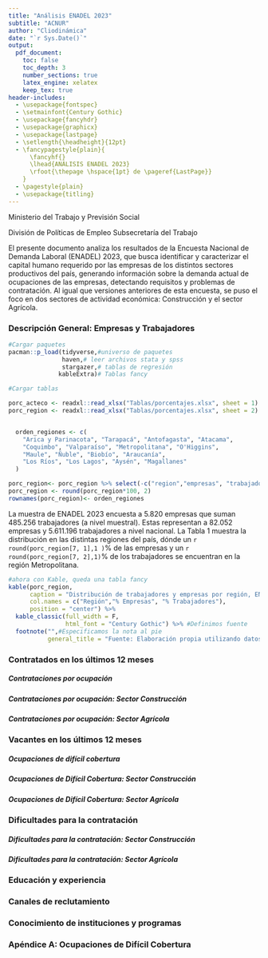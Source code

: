 ```yaml
---
title: "Análisis ENADEL 2023"
subtitle: "ACNUR"
author: "Cliodinámica"
date: "`r Sys.Date()`"
output: 
  pdf_document:
    toc: false
    toc_depth: 3
    number_sections: true
    latex_engine: xelatex
    keep_tex: true
header-includes:
  - \usepackage{fontspec}
  - \setmainfont{Century Gothic}
  - \usepackage{fancyhdr}
  - \usepackage{graphicx}
  - \usepackage{lastpage}
  - \setlength{\headheight}{12pt} 
  - \fancypagestyle{plain}{
      \fancyhf{}
      \lhead{ANÁLISIS ENADEL 2023}
      \rfoot{\thepage \hspace{1pt} de \pageref{LastPage}}
    }
  - \pagestyle{plain}
  - \usepackage{titling}
---
```


\begin{titlingpage}
    \centering
    \includegraphics[width=0.5\textwidth]{Imagenes/color_MinTrabajo.png}
    \vspace{1cm} % Ajusta el espacio entre la imagen y el título

    \maketitle % Analisis ENADEL 2023

    \vspace{2cm} % Ajusta este espacio según sea necesario
\end{titlingpage}




Ministerio del Trabajo y Previsión Social


División de Políticas de Empleo
Subsecretaría del Trabajo


El presente documento analiza los resultados de la Encuesta Nacional de Demanda Laboral (ENADEL) 2023, que busca identificar y caracterizar el capital humano requerido por las empresas de los distintos sectores productivos del país, generando información sobre la demanda actual de ocupaciones de las empresas, detectando requisitos y problemas de contratación. Al igual que versiones anteriores de esta encuesta, se puso el foco en dos sectores de actividad económica: Construcción y el sector Agrícola.


### Descripción General: Empresas y Trabajadores

```r



#Cargar paquetes
pacman::p_load(tidyverse,#universo de paquetes
               haven,# leer archivos stata y spss
               stargazer,# tablas de regresión
              kableExtra)# Tablas fancy

#Cargar tablas

porc_acteco <- readxl::read_xlsx("Tablas/porcentajes.xlsx", sheet = 1)
porc_region <- readxl::read_xlsx("Tablas/porcentajes.xlsx", sheet = 2)


  orden_regiones <- c(
    "Arica y Parinacota", "Tarapacá", "Antofagasta", "Atacama", 
    "Coquimbo", "Valparaíso", "Metropolitana", "O'Higgins", 
    "Maule", "Ñuble", "Biobío", "Araucanía", 
    "Los Ríos", "Los Lagos", "Aysén", "Magallanes"
  )

porc_region<- porc_region %>% select(-c("region","empresas", "trabajadores")) 
porc_region <- round(porc_region*100, 2)
rownames(porc_region)<- orden_regiones
```

La muestra de ENADEL 2023 encuesta a 5.820 empresas que suman 485.256 trabajadores (a nivel muestral). Estas representan a 82.052 empresas y 5.611.196 trabajadores a nivel nacional.
La Tabla 1 muestra la distribución en las distintas regiones del país, dónde un  `r round(porc_region[7, 1],1
)`% de las empresas y un `r round(porc_region[7, 2],1)`%  de los trabajadores se encuentran en la región Metropolitana.

```r

#ahora con Kable, queda una tabla fancy
kable(porc_region,
      caption = "Distribución de trabajadores y empresas por región, ENADEL 2023",
      col.names = c("Región","% Empresas", "% Trabajadores"),
      position = "center") %>% 
  kable_classic(full_width = F,
                html_font = "Century Gothic") %>% #Definimos fuente
  footnote("",#Especificamos la nota al pie
           general_title = "Fuente: Elaboración propia utilizando datos de ENADEL 2023, datos expandidos.")

```


### Contratados en los últimos 12 meses

##### Contrataciones por ocupación

##### Contrataciones por ocupación: Sector Construcción

##### Contrataciones por ocupación: Sector Agrícola

### Vacantes en los últimos 12 meses

##### Ocupaciones de difícil cobertura

##### Ocupaciones de Difícil Cobertura: Sector Construcción

##### Ocupaciones de Difícil Cobertura: Sector Agrícola

### Dificultades para la contratación

##### Dificultades para la contratación: Sector Construcción 

##### Dificultades para la contratación: Sector Agrícola

### Educación y experiencia

### Canales de reclutamiento

### Conocimiento de instituciones y programas

### Apéndice A: Ocupaciones de Difícil Cobertura


